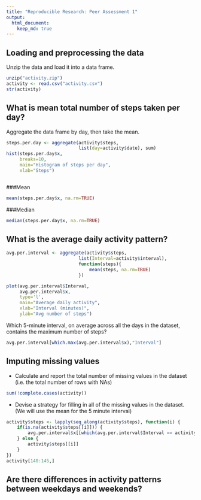 ```yaml
---
title: "Reproducible Research: Peer Assessment 1"
output: 
  html_document:
    keep_md: true
---
```



## Loading and preprocessing the data
Unzip the data and load it into a data frame.
```r
unzip("activity.zip")
activity <- read.csv("activity.csv")
str(activity)

```



## What is mean total number of steps taken per day?
Aggregate the data frame by day, then take the mean.
```r
steps.per.day <- aggregate(activity$steps, 
                           list(day=activity$date), sum)
hist(steps.per.day$x, 
     breaks=10, 
     main="Histogram of steps per day",
     xlab="Steps")
```
```r
```
###Mean
```r
mean(steps.per.day$x, na.rm=TRUE)
```
###Median
```r
median(steps.per.day$x, na.rm=TRUE)

```

## What is the average daily activity pattern?

```r
avg.per.interval <- aggregate(activity$steps, 
                           list(Interval=activity$interval), 
                           function(steps){
                               mean(steps, na.rm=TRUE)
                           })

plot(avg.per.interval$Interval,
     avg.per.interval$x,
     type='l',
     main="Average daily activity",
     xlab="Interval (minutes)",
     ylab="Avg number of steps")


```

Which 5-minute interval, on average across all the days in the dataset, contains the maximum number of steps?

```r
avg.per.interval[which.max(avg.per.interval$x),"Interval"]
```

## Imputing missing values

+ Calculate and report the total number of missing values in the dataset (i.e. the total number of rows with NAs)
```r
sum(!complete.cases(activity))

```
+ Devise a strategy for filling in all of the missing values in the dataset. (We will use the mean for the 5 minute interval)

```r
activity$steps <- lapply(seq_along(activity$steps), function(i) {
    if(is.na(activity$steps[[i]])) {
        avg.per.interval$x[[which(avg.per.interval$Interval == activity$interval[[i]])]]
    } else {
        activity$steps[[i]]
    }
})
activity[140:145,]

```


## Are there differences in activity patterns between weekdays and weekends?
